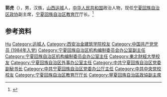 '''郭虎'''（{{bd|1959年|4月||catIdx=Guo郭}}），男，汉族，[[山西|山西]][[运城|运城]]人，[[中华人民共和国|中华人民共和国]]政治人物，现任[[宁夏回族自治区政协|宁夏回族自治区政协]]副主席，[[宁夏回族自治区教育厅|宁夏回族自治区教育厅]]厅长。<ref>{{Cite web|title=宁夏新一届政协主席、副主席、秘书长简历(主席崔波)|url=http://district.ce.cn/newarea/sddy/201801/30/t20180130_27970214_5.shtml|accessdate=2020-08-20|work=中国经济网}}</ref>

== 参考资料 ==
{{reflist}}

{{中国人物小作品}}
{{宁夏回族自治区领导人}}

{{Authority control}}
{{DEFAULTSORT:Guo郭}}
[[Category:郭姓|Hu]]
[[Category:运城人|Category:运城人]]
[[Category:西安冶金建筑学院校友|Category:西安冶金建筑学院校友]]
[[Category:中国共产党党员_(1984年入党)|Category:中国共产党党员 (1984年入党)]]
[[Category:宁夏回族自治区机构编制委员会办公室副主任|Category:宁夏回族自治区机构编制委员会办公室副主任]]
[[Category:宁夏回族自治区机构编制委员会办公室主任|Category:宁夏回族自治区机构编制委员会办公室主任]]
[[Category:東北財經大學校友|Category:東北財經大學校友]]
[[Category:宁夏回族自治区外事办公室主任|Category:宁夏回族自治区外事办公室主任]]
[[Category:中共宁夏回族自治区党委副秘书长|Category:中共宁夏回族自治区党委副秘书长]]
[[Category:中共宁夏回族自治区党委办公厅主任|Category:中共宁夏回族自治区党委办公厅主任]]
[[Category:中共中央党校校友|Category:中共中央党校校友]]
[[Category:宁夏回族自治区教育厅厅长|Category:宁夏回族自治区教育厅厅长]]
[[Category:寧夏回族自治區政協副主席|Category:寧夏回族自治區政協副主席]]